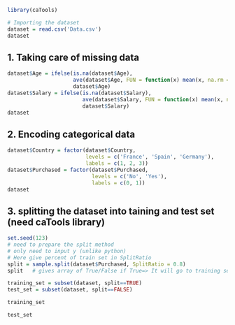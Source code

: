 
```r
library(caTools)
```


```r
# Importing the dataset
dataset = read.csv('Data.csv')
dataset
```

## 1. Taking care of missing data

```r

dataset$Age = ifelse(is.na(dataset$Age),
                     ave(dataset$Age, FUN = function(x) mean(x, na.rm = TRUE)),
                     dataset$Age)
dataset$Salary = ifelse(is.na(dataset$Salary),
                        ave(dataset$Salary, FUN = function(x) mean(x, na.rm = TRUE)),
                        dataset$Salary)
dataset
```

## 2. Encoding categorical data

```r
dataset$Country = factor(dataset$Country,
                         levels = c('France', 'Spain', 'Germany'),
                         labels = c(1, 2, 3))
dataset$Purchased = factor(dataset$Purchased,
                           levels = c('No', 'Yes'),
                           labels = c(0, 1))
dataset
```

## 3. splitting the dataset into taining and test set  (need caTools library)

```r
set.seed(123)
# need to prepare the split method
# only need to input y (unlike python)
# Here give percent of train set in SplitRatio
split = sample.split(dataset$Purchased, SplitRatio = 0.8)
split   # gives array of True/False if True=> It will go to training set
```

```r
training_set = subset(dataset, split==TRUE)
test_set = subset(dataset, split==FALSE)
```

```r
training_set
```

```r
test_set
```
















